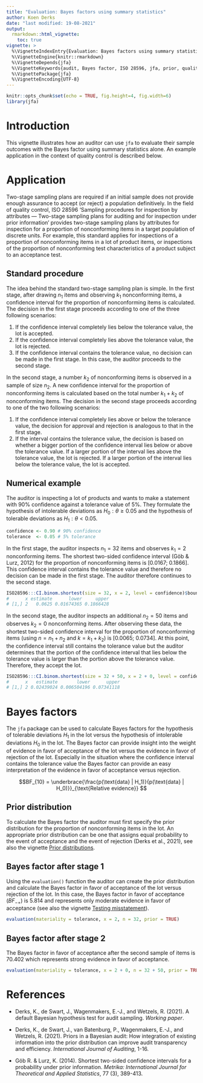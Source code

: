 ---
title: "Evaluation: Bayes factors using summary statistics"
author: Koen Derks
date: "last modified: 19-08-2021"
output: 
  rmarkdown::html_vignette:
    toc: true
vignette: >
  %\VignetteIndexEntry{Evaluation: Bayes factors using summary statistics}
  %\VignetteEngine{knitr::rmarkdown}
  %\VignetteDepends{jfa}
  %\VignetteKeywords{audit, Bayes factor, ISO 28596, jfa, prior, quality control}
  %\VignettePackage{jfa}
  %\VignetteEncoding{UTF-8}
---

```{r setup, include=FALSE}
knitr::opts_chunk$set(echo = TRUE, fig.height=4, fig.width=6)
library(jfa)
```

# Introduction

This vignette illustrates how an auditor can use `jfa` to evaluate their sample outcomes with the Bayes factor using summary statistics alone. An example application in the context of quality control is described below.

# Application

Two-stage sampling plans are required if an initial sample does not provide enough assurance to accept (or reject) a population definitively. In the field of quality control, ISO 28596 'Sampling procedures for inspection by attributes — Two-stage sampling plans for auditing and for inspection under prior information' provides two-stage sampling plans by attributes for inspection for a proportion of nonconforming items in a target population of discrete units. For example, this standard applies for inspections of a proportion of nonconforming items in a lot of product items, or inspections of the proportion of nonconforming test characteristics of a product subject to an acceptance test.

## Standard procedure

The idea behind the standard two-stage sampling plan is simple. In the first stage, after drawing $n_1$ items and observing $k_1$ nonconforming items, a confidence interval for the proportion of nonconforming items is calculated. The decision in the first stage proceeds according to one of the three following scenarios:

1. If the confidence interval completely lies below the tolerance value, the lot is accepted.
2. If the confidence interval completely lies above the tolerance value, the lot is rejected.
3. If the confidence interval contains the tolerance value, no decision can be made in the first stage. In this case, the auditor proceeds to the second stage. 

In the second stage, a number $k_2$ of nonconforming items is observed in a sample of size $n_2$. A new confidence interval for the proportion of nonconforming items is calculated based on the total number $k_1 + k_2$ of nonconforming items. The decision in the second stage proceeds according to one of the two following scenarios:

1. If the confidence interval completely lies above or below the tolerance value, the decision for approval and rejection is analogous to that in the first stage.
2. If the interval contains the tolerance value, the decision is based on whether a bigger portion of the confidence interval lies below or above the tolerance value. If a larger portion of the interval lies above the tolerance value, the lot is rejected. If a larger portion of the interval lies below the tolerance value, the lot is accepted.

## Numerical example

The auditor is inspecting a lot of products and wants to make a statement with 90% confidence against a tolerance value of 5%. They formulate the hypothesis of intolerable deviations as $H_0:\theta \geq 0.05$ and the hypothesis of tolerable deviations as $H_1: \theta < 0.05$.

```{r}
confidence <- 0.90 # 90% confidence
tolerance  <- 0.05 # 5% tolerance
```


In the first stage, the auditor inspects $n_1 = 32$ items and observes $k_1 = 2$ nonconforming items. The shortest two-sided confidence interval (Göb & Lurz, 2012) for the proportion of nonconforming items is [0.0167; 0.1866]. This confidence interval contains the tolerance value and therefore no decision can be made in the first stage. The auditor therefore continues to the second stage.

```{r, eval = F}
ISO28596:::CI.binom.shortest(size = 32, x = 2, level = confidence)$bounds
#      x estimate      lower     upper
# [1,] 2   0.0625 0.01674365 0.1866428
```

In the second stage, the auditor inspects an additional $n_2 = 50$ items and observes $k_2 = 0$ nonconforming items. After observing these data, the shortest two-sided confidence interval for the proportion of nonconforming items (using $n = n_1 + n_2$ and $k = k_1 + k_2$) is [0.0065; 0.0734]. At this point, the confidence interval still contains the tolerance value but the auditor determines that the portion of the confidence interval that lies below the tolerance value is larger than the portion above the tolerance value. Therefore, they accept the lot.

```{r, eval = F}
ISO28596:::CI.binom.shortest(size = 32 + 50, x = 2 + 0, level = confidence)$bounds
#      x   estimate       lower      upper
# [1,] 2 0.02439024 0.006504196 0.07341118
```

# Bayes factors

The `jfa` package can be used to calculate Bayes factors for the hypothesis of tolerable deviations $H_1$ in the lot versus the hypothesis of intolerable deviations $H_0$ in the lot. The Bayes factor can provide insight into the weight of evidence in favor of acceptance of the lot versus the evidence in favor of rejection of the lot. Especially in the situation where the confidence interval contains the tolerance value the Bayes factor can provide an easy interpretation of the evidence in favor of acceptance versus rejection.

$$BF_{10} = \underbrace{\frac{p(\text{data} | H_1)}{p(\text{data} | H_0)}}_{\text{Relative evidence}} $$

## Prior distribution

To calculate the Bayes factor the auditor must first specify the prior distribution for the proportion of nonconforming items in the lot. An appropriate prior distribution can be one that assigns equal probability to the event of acceptance and the event of rejection (Derks et al., 2021), see also the vignette [Prior distributions](https://koenderks.github.io/jfa/articles/v3_prior_distributions.html).

## Bayes factor after stage 1

Using the `evaluation()` function the auditor can create the prior distribution and calculate the Bayes factor in favor of acceptance of the lot versus rejection of the lot. In this case, the Bayes factor in favor of acceptance ($BF_{-+}$) is 5.814 and represents only moderate evidence in favor of acceptance (see also the vignette [Testing misstatement](https://koenderks.github.io/jfa/articles/v6_testing_misstatement.html)).

```{r}
evaluation(materiality = tolerance, x = 2, n = 32, prior = TRUE)
```

## Bayes factor after stage 2

The Bayes factor in favor of acceptance after the second sample of items is 70.402 which represents strong evidence in favor of acceptance.

```{r}
evaluation(materiality = tolerance, x = 2 + 0, n = 32 + 50, prior = TRUE)
```

# References

* Derks, K., de Swart, J., Wagenmakers, E.-J., and Wetzels, R. (2021). A default Bayesian hypothesis test for audit sampling. *Working paper*.

* Derks, K., de Swart, J., van Batenburg, P., Wagenmakers, E.-J., and Wetzels, R. (2021). Priors in a Bayesian audit: How integration of existing information into the prior distribution can improve audit transparency and efficiency. *International Journal of Auditing*, 1-16.

* Göb R. & Lurz, K. (2014). Shortest two-sided confidence intervals for a probability under prior information. *Metrika: International Journal for Theoretical and Applied Statistics*, 77 (3), 389-413.